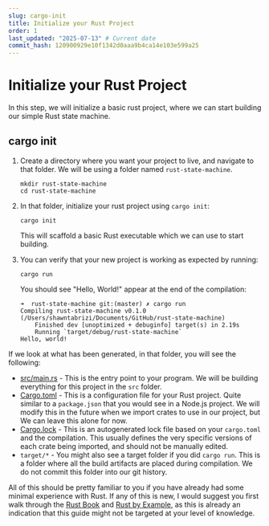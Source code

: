 ```yaml
---
slug: cargo-init
title: Initialize your Rust Project
order: 1
last_updated: "2025-07-13" # Current date
commit_hash: 120900929e10f1342d0aaa9b4ca14e103e599a25
---
```


# Initialize your Rust Project

In this step, we will initialize a basic rust project, where we can start building our simple Rust state machine.

## cargo init

1. Create a directory where you want your project to live, and navigate to that folder. We will be using a folder named `rust-state-machine`.

	```
	mkdir rust-state-machine
	cd rust-state-machine
	```

2. In that folder, initialize your rust project using `cargo init`:

	```
	cargo init
	```

	This will scaffold a basic Rust executable which we can use to start building.

3. You can verify that your new project is working as expected by running:

	```
	cargo run
	```

	You should see "Hello, World!" appear at the end of the compilation:

	```
	➜  rust-state-machine git:(master) ✗ cargo run
	Compiling rust-state-machine v0.1.0 (/Users/shawntabrizi/Documents/GitHub/rust-state-machine)
		Finished dev [unoptimized + debuginfo] target(s) in 2.19s
		Running `target/debug/rust-state-machine`
	Hello, world!
	```

If we look at what has been generated, in that folder, you will see the following:

- [src/main.rs](src/main.rs) - This is the entry point to your program. We will be building everything for this project in the `src` folder.
- [Cargo.toml](Cargo.toml) - This is a configuration file for your Rust project. Quite similar to a `package.json` that you would see in a Node.js project. We will modify this in the future when we import crates to use in our project, but We can leave this alone for now.
- [Cargo.lock](Cargo.lock) - This is an autogenerated lock file based on your `cargo.toml` and the compilation. This usually defines the very specific versions of each crate being imported, and should not be manually edited.
- `target/*` - You might also see a target folder if you did `cargo run`. This is a folder where all the build artifacts are placed during compilation. We do not commit this folder into our git history.

All of this should be pretty familiar to you if you have already had some minimal experience with Rust. If any of this is new, I would suggest you first walk through the [Rust Book](https://doc.rust-lang.org/book/) and [Rust by Example](https://doc.rust-lang.org/rust-by-example/), as this is already an indication that this guide might not be targeted at your level of knowledge.
